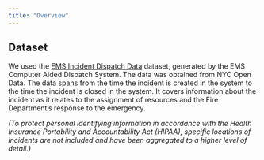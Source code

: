 ```yaml
---
title: "Overview"
---
```


<h2> Dataset </h2>

We used the [EMS Incident Dispatch Data](https://data.cityofnewyork.us/Public-Safety/EMS-Incident-Dispatch-Data/76xm-jjuj) dataset, generated by the EMS Computer Aided Dispatch System. The data was obtained from NYC Open Data.
The data spans from the time the incident is created in the system to the time the incident is closed in the system. It covers information about the incident as it relates to the assignment of resources and the Fire Department’s response to the emergency.

_(To protect personal identifying information in accordance with the Health Insurance Portability and Accountability Act (HIPAA), specific locations of incidents are not included and have been aggregated to a higher level of detail.)_
